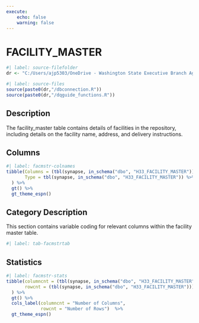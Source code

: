 ```yaml
---
execute:
    echo: false
    warning: false
---
```


# FACILITY_MASTER {.unnumbered}

```r
#| label: source-filefolder
dr <- "C:/Users/ajp5303/OneDrive - Washington State Executive Branch Agencies/source_scripts"
```

```r
#| label: source-files
source(paste0(dr,"/dbconnection.R"))
source(paste0(dr,"/dqguide_functions.R"))
```

## Description

The facility_master table contains details of facilities in the repository, including details on the facility name, address, and delivery instructions.

## Columns

```r
#| label: facmstr-colnames
tibble(Columns = (tbl(synapse, in_schema("dbo", "H33_FACILITY_MASTER")) %>% colnames()),
       Type = tbl(synapse, in_schema("dbo", "H33_FACILITY_MASTER")) %>% head(1) %>% as_tibble() %>% sapply(class)
  ) %>%
  gt() %>%
  gt_theme_espn()
```

## Category Description

This section contains variable coding for relevant columns within the facility master table.

```r
#| label: tab-facmstrtab

```

## Statistics

```r
#| label: facmstr-stats
tibble(columncnt = (tbl(synapse, in_schema("dbo", "H33_FACILITY_MASTER")) %>% ncol()),
       rowcnt = (tbl(synapse, in_schema("dbo", "H33_FACILITY_MASTER"))) %>% nrow2()
  ) %>%
  gt() %>%
  cols_label(columncnt = "Number of Columns",
             rowcnt = "Number of Rows")  %>%
  gt_theme_espn()
```
